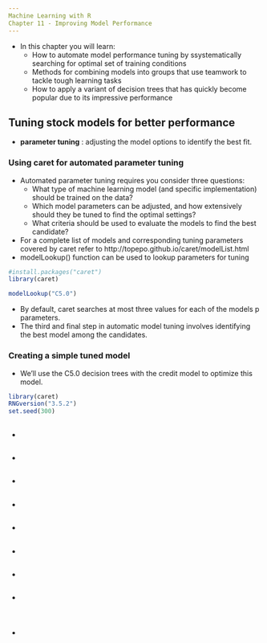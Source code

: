 ```yaml
---
Machine Learning with R
Chapter 11 - Improving Model Performance
---
```


  - In this chapter you will learn:
    - How to automate model performance tuning by ssystematically searching for optimal set of training conditions
    - Methods for combining models into groups that use teamwork to tackle tough learning tasks
    - How to apply a variant of decision trees that has quickly become popular due to its impressive performance

## Tuning stock models for better performance

  - <b>parameter tuning</b> : adjusting the model options to identify the best fit.

### Using caret for automated parameter tuning

  - Automated parameter tuning requires you consider three questions:
    - What type of machine learning model (and specific implementation) should be trained on the data?
    - Which model parameters can be adjusted, and how extensively should they be tuned to find the optimal settings?
    - What criteria should be used to evaluate the models to find the best candidate?
  - For a complete list of models and corresponding tuning parameters covered by caret refer to http://topepo.github.io/caret/modelList.html
  - modelLookup() function can be used to lookup parameters for tuning

```r
#install.packages("caret")
library(caret)

modelLookup("C5.0")
```

  - By default, caret searches at most three values for each of the models p parameters.
  - The third and final step in automatic model tuning involves identifying the best model among the candidates.

### Creating a simple tuned model

  - We'll use the C5.0 decision trees with the credit model to optimize this model.

```r
library(caret)
RNGversion("3.5.2")
set.seed(300)


```

## 

  - 

## 

  - 

## 

  - 

## 

  - 

## 

  - 

## 

  - 

## 

  - 

## 

  - 

### 

```r

```

## 

  - 

